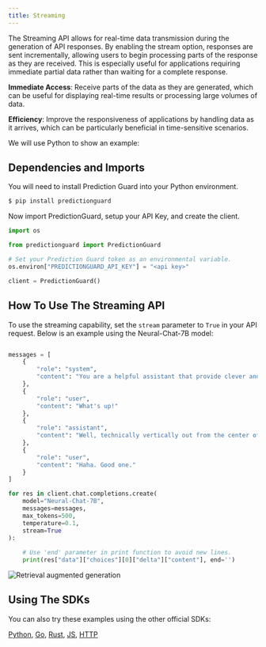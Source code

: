 ```yaml
---
title: Streaming
---
```


The Streaming API allows for real-time data transmission during the generation of
API responses. By enabling the stream option, responses are sent incrementally,
allowing users to begin processing parts of the response as they are received.
This is especially useful for applications requiring immediate partial data
rather than waiting for a complete response.

**Immediate Access**: Receive parts of the data as they are generated, which can
be useful for displaying real-time results or processing large volumes of data.

**Efficiency**: Improve the responsiveness of applications by handling data as
it arrives, which can be particularly beneficial in time-sensitive scenarios.

We will use Python to show an example:

## Dependencies and Imports

You will need to install Prediction Guard into your Python environment.

```bash copy
$ pip install predictionguard
```

Now import PredictionGuard, setup your API Key, and create the client.

```python copy
import os

from predictionguard import PredictionGuard

# Set your Prediction Guard token as an environmental variable.
os.environ["PREDICTIONGUARD_API_KEY"] = "<api key>"

client = PredictionGuard()
```

## How To Use The Streaming API

To use the streaming capability, set the `stream` parameter to `True` in your
API request. Below is an example using the Neural-Chat-7B model:

```python filename="main.py"

messages = [
    {
        "role": "system",
        "content": "You are a helpful assistant that provide clever and sometimes funny responses."
    },
    {
        "role": "user",
        "content": "What's up!"
    },
    {
        "role": "assistant",
        "content": "Well, technically vertically out from the center of the earth."
    },
    {
        "role": "user",
        "content": "Haha. Good one."
    }
]

for res in client.chat.completions.create(
    model="Neural-Chat-7B",
    messages=messages,
    max_tokens=500,
    temperature=0.1,
    stream=True
):
    
    # Use 'end' parameter in print function to avoid new lines.
    print(res["data"]["choices"][0]["delta"]["content"], end='')
```

![Retrieval augmented generation](streaming.gif)

## Using The SDKs

You can also try these examples using the other official SDKs:

[Python](/docs/getting-started/sd-ks#pythonclient),
[Go](/docs/getting-started/sd-ks#goclient),
[Rust](/docs/getting-started/sd-ks#rustclient),
[JS](/docs/getting-started/sd-ks#jsclient),
[HTTP](/api-reference)
